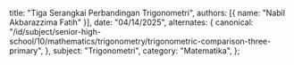   title: "Tiga Serangkai Perbandingan Trigonometri",
  authors: [{ name: "Nabil Akbarazzima Fatih" }],
  date: "04/14/2025",
  alternates: {
    canonical:
      "/id/subject/senior-high-school/10/mathematics/trigonometry/trigonometric-comparison-three-primary",
  },
  subject: "Trigonometri",
  category: "Matematika",
};
